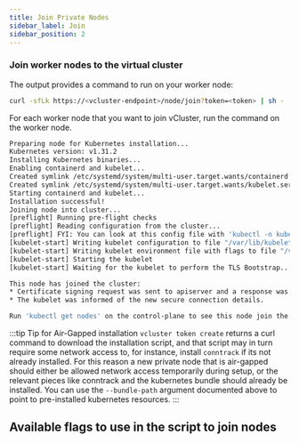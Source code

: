 ```yaml
---
title: Join Private Nodes
sidebar_label: Join
sidebar_position: 2
---
```



### Join worker nodes to the virtual cluster

<PrivateNodesJoin />

The output provides a command to run on your worker node:

```bash title="Example output from creating a token"
curl -sfLk https://<vcluster-endpoint>/node/join?token=<token> | sh -
```

For each worker node that you want to join vCluster, run the command on the worker node.

```bash title="Example output on worker node"
Preparing node for Kubernetes installation...
Kubernetes version: v1.31.2
Installing Kubernetes binaries...
Enabling containerd and kubelet...
Created symlink /etc/systemd/system/multi-user.target.wants/containerd.service → /etc/systemd/system/containerd.service.
Created symlink /etc/systemd/system/multi-user.target.wants/kubelet.service → /etc/systemd/system/kubelet.service.
Starting containerd and kubelet...
Installation successful!
Joining node into cluster...
[preflight] Running pre-flight checks
[preflight] Reading configuration from the cluster...
[preflight] FYI: You can look at this config file with 'kubectl -n kube-system get cm kubeadm-config -o yaml'
[kubelet-start] Writing kubelet configuration to file "/var/lib/kubelet/config.yaml"
[kubelet-start] Writing kubelet environment file with flags to file "/var/lib/kubelet/kubeadm-flags.env"
[kubelet-start] Starting the kubelet
[kubelet-start] Waiting for the kubelet to perform the TLS Bootstrap...

This node has joined the cluster:
* Certificate signing request was sent to apiserver and a response was received.
* The kubelet was informed of the new secure connection details.

Run 'kubectl get nodes' on the control-plane to see this node join the cluster.
```


:::tip Tip for Air-Gapped installation
`vcluster token create` returns a curl command to download the installation script, and that script may in turn require some
network access to, for instance, install `conntrack` if its not already installed.  For this reason a new private node that
is air-gapped should either be allowed network access temporarily during setup, or the relevant pieces like conntrack and the
kubernetes bundle should already be installed.  You can use the `--bundle-path` argument documented above to point to
pre-installed kubernetes resources.
:::

## Available flags to use in the script to join nodes

<PrivateNodesFlags/>
